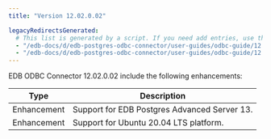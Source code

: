 ```yaml
---
title: "Version 12.02.0.02"

legacyRedirectsGenerated:
  # This list is generated by a script. If you need add entries, use the `legacyRedirects` key.
  - "/edb-docs/d/edb-postgres-odbc-connector/user-guides/odbc-guide/12.2.0.2/whats_new.html"
  - "/edb-docs/d/edb-postgres-odbc-connector/user-guides/odbc-guide/12.2.0.1/whats_new.html"
---
```



EDB ODBC Connector 12.02.0.02 include the following enhancements:

| Type              | Description                                   |
| ----------------- | --------------------------------------------- | 
| Enhancement       | Support for EDB Postgres Advanced Server 13.  |
| Enhancement       | Support for Ubuntu 20.04 LTS platform.        |